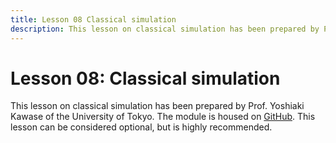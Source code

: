 ```yaml
---
title: Lesson 08 Classical simulation
description: This lesson on classical simulation has been prepared by Prof. Yoshiaki Kawase of the University of Tokyo.
---
```


# Lesson 08: Classical simulation

This lesson on classical simulation has been prepared by Prof. Yoshiaki Kawase of the University of Tokyo. The module is housed on [GitHub](https://github.com/puyokw/2024UTokyo_lecture8). This lesson can be considered optional, but is highly recommended.